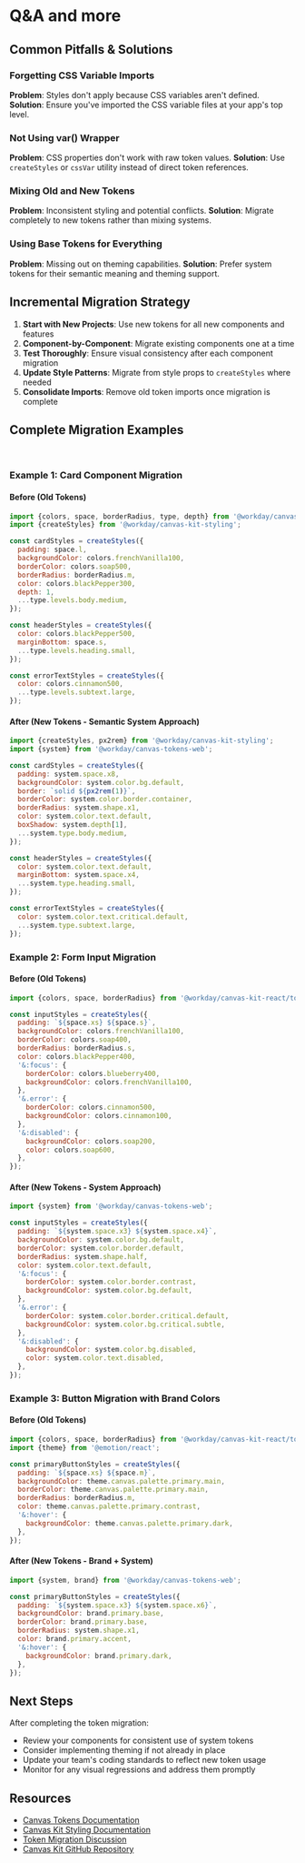 <Meta title="Guides/Tokens Migration/Q&A and more" />

# Q&A and more

## Common Pitfalls & Solutions

### Forgetting CSS Variable Imports

**Problem**: Styles don't apply because CSS variables aren't defined. **Solution**: Ensure you've
imported the CSS variable files at your app's top level.

### Not Using var() Wrapper

**Problem**: CSS properties don't work with raw token values. **Solution**: Use `createStyles` or
`cssVar` utility instead of direct token references.

### Mixing Old and New Tokens

**Problem**: Inconsistent styling and potential conflicts. **Solution**: Migrate completely to new
tokens rather than mixing systems.

### Using Base Tokens for Everything

**Problem**: Missing out on theming capabilities. **Solution**: Prefer system tokens for their
semantic meaning and theming support.

## Incremental Migration Strategy

1. **Start with New Projects**: Use new tokens for all new components and features
2. **Component-by-Component**: Migrate existing components one at a time
3. **Test Thoroughly**: Ensure visual consistency after each component migration
4. **Update Style Patterns**: Migrate from style props to `createStyles` where needed
5. **Consolidate Imports**: Remove old token imports once migration is complete

## Complete Migration Examples

<br />

### Example 1: Card Component Migration

#### Before (Old Tokens)

```javascript
import {colors, space, borderRadius, type, depth} from '@workday/canvas-kit-react/tokens';
import {createStyles} from '@workday/canvas-kit-styling';

const cardStyles = createStyles({
  padding: space.l,
  backgroundColor: colors.frenchVanilla100,
  borderColor: colors.soap500,
  borderRadius: borderRadius.m,
  color: colors.blackPepper300,
  depth: 1,
  ...type.levels.body.medium,
});

const headerStyles = createStyles({
  color: colors.blackPepper500,
  marginBottom: space.s,
  ...type.levels.heading.small,
});

const errorTextStyles = createStyles({
  color: colors.cinnamon500,
  ...type.levels.subtext.large,
});
```

#### After (New Tokens - Semantic System Approach)

```javascript
import {createStyles, px2rem} from '@workday/canvas-kit-styling';
import {system} from '@workday/canvas-tokens-web';

const cardStyles = createStyles({
  padding: system.space.x8,
  backgroundColor: system.color.bg.default,
  border: `solid ${px2rem(1)}`,
  borderColor: system.color.border.container,
  borderRadius: system.shape.x1,
  color: system.color.text.default,
  boxShadow: system.depth[1],
  ...system.type.body.medium,
});

const headerStyles = createStyles({
  color: system.color.text.default,
  marginBottom: system.space.x4,
  ...system.type.heading.small,
});

const errorTextStyles = createStyles({
  color: system.color.text.critical.default,
  ...system.type.subtext.large,
});
```

### Example 2: Form Input Migration

#### Before (Old Tokens)

```javascript
import {colors, space, borderRadius} from '@workday/canvas-kit-react/tokens';

const inputStyles = createStyles({
  padding: `${space.xs} ${space.s}`,
  backgroundColor: colors.frenchVanilla100,
  borderColor: colors.soap400,
  borderRadius: borderRadius.s,
  color: colors.blackPepper400,
  '&:focus': {
    borderColor: colors.blueberry400,
    backgroundColor: colors.frenchVanilla100,
  },
  '&.error': {
    borderColor: colors.cinnamon500,
    backgroundColor: colors.cinnamon100,
  },
  '&:disabled': {
    backgroundColor: colors.soap200,
    color: colors.soap600,
  },
});
```

#### After (New Tokens - System Approach)

```javascript
import {system} from '@workday/canvas-tokens-web';

const inputStyles = createStyles({
  padding: `${system.space.x3} ${system.space.x4}`,
  backgroundColor: system.color.bg.default,
  borderColor: system.color.border.default,
  borderRadius: system.shape.half,
  color: system.color.text.default,
  '&:focus': {
    borderColor: system.color.border.contrast,
    backgroundColor: system.color.bg.default,
  },
  '&.error': {
    borderColor: system.color.border.critical.default,
    backgroundColor: system.color.bg.critical.subtle,
  },
  '&:disabled': {
    backgroundColor: system.color.bg.disabled,
    color: system.color.text.disabled,
  },
});
```

### Example 3: Button Migration with Brand Colors

#### Before (Old Tokens)

```javascript
import {colors, space, borderRadius} from '@workday/canvas-kit-react/tokens';
import {theme} from '@emotion/react';

const primaryButtonStyles = createStyles({
  padding: `${space.xs} ${space.m}`,
  backgroundColor: theme.canvas.palette.primary.main,
  borderColor: theme.canvas.palette.primary.main,
  borderRadius: borderRadius.m,
  color: theme.canvas.palette.primary.contrast,
  '&:hover': {
    backgroundColor: theme.canvas.palette.primary.dark,
  },
});
```

#### After (New Tokens - Brand + System)

```javascript
import {system, brand} from '@workday/canvas-tokens-web';

const primaryButtonStyles = createStyles({
  padding: `${system.space.x3} ${system.space.x6}`,
  backgroundColor: brand.primary.base,
  borderColor: brand.primary.base,
  borderRadius: system.shape.x1,
  color: brand.primary.accent,
  '&:hover': {
    backgroundColor: brand.primary.dark,
  },
});
```

## Next Steps

After completing the token migration:

- Review your components for consistent use of system tokens
- Consider implementing theming if not already in place
- Update your team's coding standards to reflect new token usage
- Monitor for any visual regressions and address them promptly

## Resources

- [Canvas Tokens Documentation](https://canvas.workday.com/styles/tokens/)
- [Canvas Kit Styling Documentation](https://workday.github.io/canvas-kit/?path=/docs/features-styling-welcome--page)
- [Token Migration Discussion](https://github.com/Workday/canvas-tokens/discussions/77)
- [Canvas Kit GitHub Repository](https://github.com/Workday/canvas-kit)
